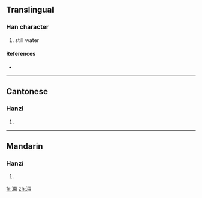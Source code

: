 {{also|潿}}
==Translingual==

===Han character===
{{Han char|rn=85|rad=水|as=07|sn=10|four=|canj=水田手尸 (EWQS)}}

# still water

====References====
* {{Han ref|kx=0627.311|hdz=31624.010|uh=6DA0|ud=28064}}

----

==Cantonese==

===Hanzi===
{{yue-hanzi|jyut=|y=wai4|tra=潿}}

# {{defn|Cantonese|sort=水07}}

----

==Mandarin==

===Hanzi===
{{cmn-hanzi|tra=潿|pin=[[wéi]] ([[wei2]])|wg=wei<sup>2</sup>}}

# {{defn|Mandarin|sort=水07}}

[[fr:涠]]
[[zh:涠]]